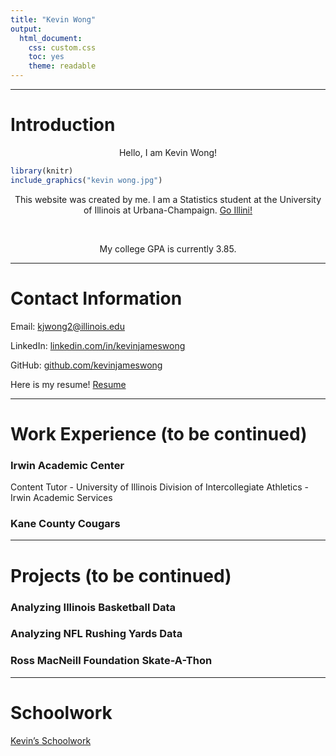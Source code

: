 ```yaml
---
title: "Kevin Wong"
output:
  html_document:
    css: custom.css
    toc: yes
    theme: readable
---
```


***

# Introduction

<center>Hello, I am Kevin Wong!</center>

```r
library(knitr)
include_graphics("kevin wong.jpg")
```

<center>This website was created by me. I am a Statistics student at the University of Illinois at Urbana-Champaign. [Go Illini!](https://fightingillini.com){target="_blank"}</center>  

<br>

<center>My college GPA is currently $3.85$.</center>

***

# Contact Information

Email: <kjwong2@illinois.edu> 

LinkedIn: [linkedin.com/in/kevinjameswong](https://www.linkedin.com/in/kevinjameswong/){target="_blank"} 

GitHub: [github.com/kevinjameswong](https://github.com/kevinjameswong){target="_blank"}

Here is my resume! [Resume](Kevin Wong Resume)  

***

# Work Experience (to be continued)

### Irwin Academic Center
Content Tutor - University of Illinois Division of Intercollegiate Athletics - Irwin Academic Services

### Kane County Cougars

***

# Projects (to be continued)

### Analyzing Illinois Basketball Data
### Analyzing NFL Rushing Yards Data
### Ross MacNeill Foundation Skate-A-Thon

***

# Schoolwork

[Kevin's Schoolwork](schoolwork.html)